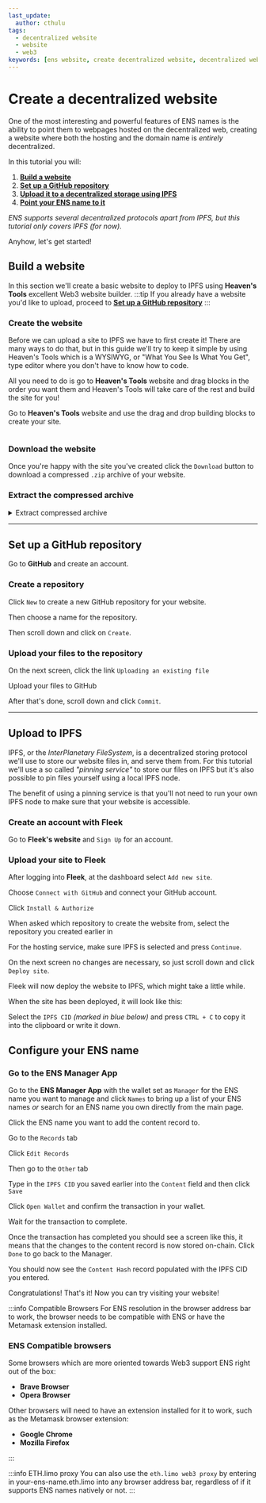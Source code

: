 ```yaml
---
last_update:
  author: cthulu
tags:
  - decentralized website
  - website
  - web3
keywords: [ens website, create decentralized website, decentralized website, add website, add web3 site, web3 site]
---
```


# Create a decentralized website
One of the most interesting and powerful features of ENS names is the ability to point them to webpages hosted on the decentralized web, creating a website where both the hosting and the domain name is *entirely* decentralized.

In this tutorial you will:
 1. [**Build a website**](#build-a-website)
 1. [**Set up a GitHub repository**](#set-up-a-github-repository)
 1. [**Upload it to a decentralized storage using IPFS**](#upload-to-ipfs)
 1. [**Point your ENS name to it**](#configure-your-ens-name)
 
_ENS supports several decentralized protocols apart from IPFS, but this tutorial only covers IPFS (for now)._

Anyhow, let's get started!

## Build a website
In this section we'll create a basic website to deploy to IPFS using <Link to="http://heavens.tools"><b>Heaven's Tools</b></Link> excellent Web3 website builder.
:::tip
If you already have a website you'd like to upload, proceed to [**Set up a GitHub repository**](#set-up-a-github-repository)
:::

### Create the website
Before we can upload a site to IPFS we have to first create it! There are many ways to do that, but in this guide we'll try to keep it simple by using Heaven's Tools which is a WYSIWYG, or "What You See Is What You Get", type editor where you don't have to know how to code.

All you need to do is go to <Link to="http://heavens.tools"><b>Heaven's Tools</b></Link> website and drag blocks in the order you want them and Heaven's Tools will take care of the rest and build the site for you!

Go to <Link to="http://heavens.tools"><b>Heaven's Tools</b></Link> website and use the drag and drop building blocks to create your site.
<BrowserWindow url="heavens.tools">
<div style={{'maxWidth':'1080px'}}>
  <Image img="/img/howto/decentralized_website_1.png" />
  </div>
</BrowserWindow>

### Download the website
Once you're happy with the site you've created click the `Download` button to download a compressed `.zip` archive of your website. 
<BrowserWindow url="heavens.tools">
  <Image img="/img/howto/decentralized_website_2.png" />
</BrowserWindow>

### Extract the compressed archive
<details>
<summary>Extract compressed archive</summary>
<Tabs>
<TabItem value="windows" label="Windows" default>
<p>Navigate to the file folder and double-click the zip file</p>
<ImageWindow title="Extract the file (Windows)">
<Image img="/img/howto/decentralized-website-extract-win-1.png"/>
</ImageWindow>
<br/><p>Press `Extract all`</p>
<ImageWindow title="Extract the file (Windows)">
<Image img="/img/howto/decentralized-website-extract-win-2.png"/>
</ImageWindow>
<br/><p>Select a folder to extract the files to and click `Extract`</p>
<ImageWindow title="Extract the file (Windows)">
<Image img="/img/howto/decentralized-website-extract-win-3.png"/>
</ImageWindow>
</TabItem>
<TabItem value="macos" label="Mac OS">
<ImageWindow title="Extract the file (MacOS)">
<Image img="/img/howto/extract_file_macos_1.png"/>
</ImageWindow>
<ImageWindow title="Extract the file (MacOS)">
<Image img="/img/howto/extract_file_macos_2.png"/>
</ImageWindow>
</TabItem>
<TabItem value="linux" label="Linux">
<p>Navigate to the file folder and use <b>unzip</b> to unzip the archive.</p>

```bash
[cthulu@carbon ~]$ unzip template.zip
Archive:  template.zip
extracting: editor.css
 extracting: narrow-jumbotron.css
 extracting: aos.css
 extracting: vvvebjs-editor-helpers.css
 extracting: aos.js
 extracting: ?format=json
 extracting: index.html
[cthulu@carbon ~]$ 
```

</TabItem>
</Tabs>
</details>

---

## Set up a GitHub repository
Go to <Link to="https://github.com"><b>GitHub</b></Link> and create an account.

### Create a repository
Click `New` to create a new GitHub repository for your website.
<BrowserWindow url="github.com">
  <Image img="/img/howto/decentralized_website_3.png" />
</BrowserWindow>

Then choose a name for the repository.
<BrowserWindow url="github.com">
  <Image img="/img/howto/decentralized_website_4.png" />
</BrowserWindow>

Then scroll down and click on `Create`.
<BrowserWindow url="github.com">
  <Image img="/img/howto/decentralized_website_4.png" />
</BrowserWindow>
<BrowserWindow url="github.com">
  <Image img="/img/howto/decentralized_website_5.png" />
</BrowserWindow>

### Upload your files to the repository
On the next screen, click the link `Uploading an existing file`
<BrowserWindow url="github.com">
  <Image img="/img/howto/decentralized_website_6.png" />
</BrowserWindow>

Upload your files to GitHub
<BrowserWindow url="github.com">
  <Image img="/img/howto/decentralized_website_7.png" />
</BrowserWindow>

After that's done, scroll down and click `Commit`.
<BrowserWindow url="github.com">
  <Image img="/img/howto/decentralized_website_8.png" />
</BrowserWindow>

---

## Upload to IPFS
IPFS, or the _InterPlanetary FileSystem_, is a decentralized storing protocol we'll use to store our website files in, and serve them from.
For this tutorial we'll use a so called _"pinning service"_ to store our files on IPFS but it's also possible to pin files yourself using a local IPFS node.

The benefit of using a pinning service is that you'll not need to run your own IPFS node to make sure that your website is accessible.

### Create an account with Fleek
Go to <Link to="https://fleek.co"><b>Fleek's website</b></Link> and `Sign Up` for an account.

### Upload your site to Fleek
After logging into <Link to="https://fleek.co"><b>Fleek</b></Link>, at the dashboard select `Add new site`.
<BrowserWindow url="fleek.co">
  <Image img="/img/howto/create_website_fleek_1.png" />
</BrowserWindow>

Choose `Connect with GitHub` and connect your GitHub account. 
<BrowserWindow url="fleek.co">
  <Image img="/img/howto/create_website_fleek_2.png" />
</BrowserWindow>

Click `Install & Authorize`
<BrowserWindow url="fleek.co">
  <Image img="/img/howto/create_website_fleek_3.png" />
</BrowserWindow>

When asked which repository to create the website from, select the repository you created earlier in [](#step-1-create-a-repository)
<BrowserWindow url="fleek.co">
  <Image img="/img/howto/create_website_fleek_4.png" />
</BrowserWindow>

For the hosting service, make sure IPFS is selected and press `Continue`.
<BrowserWindow url="fleek.co">
  <Image img="/img/howto/create_website_fleek_5.png" />
</BrowserWindow>

On the next screen no changes are necessary, so just scroll down and click `Deploy site`.
<BrowserWindow url="fleek.co">
  <Image img="/img/howto/create_website_fleek_6.png" />
</BrowserWindow>

Fleek will now deploy the website to IPFS, which might take a little while.
<BrowserWindow url="fleek.co">
  <Image img="/img/howto/create_website_fleek_7.png" />
</BrowserWindow>

When the site has been deployed, it will look like this:
<BrowserWindow url="fleek.co">
  <Image img="/img/howto/create_website_fleek_8.png" />
</BrowserWindow>

Select the `IPFS CID` *(marked in blue below)* and press `CTRL + C` to copy it into the clipboard or write it down.
<BrowserWindow url="fleek.co">
  <Image img="/img/howto/create_website_fleek_9.png" />
</BrowserWindow>

## Configure your ENS name

### Go to the ENS Manager App
Go to the <Link to="https://app.ens.domains"><b>ENS Manager App</b></Link> with the wallet set as `Manager` for the ENS name you want to manage and click `Names` to bring up a list
of your ENS names *or* search for an ENS name you own directly from the main page.

<BrowserWindow url="https://app.ens.domains" padding="25px" bg="#f5f6f7" img="/img/howto/v3-decentralized-website-ensmanager-1.png"/>

Click the ENS name you want to add the content record to.
<BrowserWindow url="https://app.ens.domains" padding="25px" bg="#f5f6f7" img="/img/howto/v3-decentralized-website-ensmanager-2.png"/>

Go to the `Records` tab
<BrowserWindow url="https://app.ens.domains" padding="25px" bg="#f5f6f7" img="/img/howto/v3-decentralized-website-ensmanager-3.png"/>

Click `Edit Records`
<BrowserWindow url="https://app.ens.domains" padding="25px" bg="#f5f6f7" img="/img/howto/v3-decentralized-website-ensmanager-4.png"/>

Then go to the `Other` tab
<BrowserWindow url="https://app.ens.domains" padding="25px" bg="#f5f6f7" img="/img/howto/v3-decentralized-website-ensmanager-5.png"/>

Type in the `IPFS CID` you saved earlier into the `Content` field and then click `Save`
<BrowserWindow url="https://app.ens.domains" padding="25px" bg="#f5f6f7" img="/img/howto/v3-decentralized-website-ensmanager-6.png"/>

Click `Open Wallet` and confirm the transaction in your wallet.
<BrowserWindow url="https://app.ens.domains" padding="25px" bg="#f5f6f7" img="/img/howto/v3-decentralized-website-ensmanager-7.png"/>

Wait for the transaction to complete.
<BrowserWindow url="https://app.ens.domains" padding="25px" bg="#f5f6f7" img="/img/howto/v3-decentralized-website-ensmanager-8.png"/>

Once the transaction has completed you should see a screen like this, it means that the changes to the content record is now
stored on-chain. Click `Done` to go back to the Manager.
<BrowserWindow url="https://app.ens.domains" padding="25px" bg="#f5f6f7" img="/img/howto/v3-decentralized-website-ensmanager-9.png"/>

You should now see the `Content Hash` record populated with the IPFS CID you entered.
<BrowserWindow url="https://app.ens.domains" padding="25px" bg="#f5f6f7" img="/img/howto/v3-decentralized-website-ensmanager-10.png"/>

Congratulations! That's it! Now you can try visiting your website!

:::info Compatible Browsers
For ENS resolution in the browser address bar to work, the browser needs to be compatible with ENS or have the Metamask extension installed.

### ENS Compatible browsers
Some browsers which are more oriented towards Web3 support ENS right out of the box:
 - <Link to="https://brave.com"><b>Brave Browser</b></Link>
 - <Link to="https://www.opera.com"><b>Opera Browser</b></Link>
 
Other browsers will need to have an extension installed for it to work, such as the Metamask browser extension:
 - <Link to="https://www.google.com/chrome"><b>Google Chrome</b></Link>
 - <Link to="https://www.mozilla.org"><b>Mozilla Firefox</b></Link>
:::

:::info ETH.limo proxy
You can also use the `eth.limo web3 proxy` by entering in your-ens-name.eth.limo into any browser address bar, regardless of if it supports
ENS names natively or not.
:::
